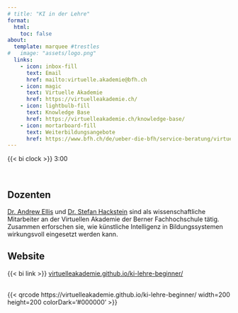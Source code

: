 ```yaml
---
# title: "KI in der Lehre"
format:
  html:
    toc: false
about:
  template: marquee #trestles
#   image: "assets/logo.png"
  links:
    - icon: inbox-fill
      text: Email
      href: mailto:virtuelle.akademie@bfh.ch
    - icon: magic
      text: Virtuelle Akademie
      href: https://virtuelleakademie.ch/
    - icon: lightbulb-fill
      text: Knowledge Base
      href: https://virtuelleakademie.ch/knowledge-base/
    - icon: mortarboard-fill
      text: Weiterbildungsangebote
      href: https://www.bfh.ch/de/ueber-die-bfh/service-beratung/virtuelle-akademie/
---
```




{{< bi clock >}} 3:00 


<br>

## Dozenten

<!-- [Dr. Andrew Ellis](mailto:andrew.ellis@bfh.ch) ist Kognitionspsychologe und Wissenschaftlicher Mitarbeiter an der [Virtuellen Akademie](https://virtuelleakademie.ch/) der Berner Fachhochschule. 

[Dr. Stefan Hackstein](mailto:stefan.hackstein@bfh.ch), Physiker und Datenwissenschaftler, ist Wissenschaftlicher Mitarbeiter an der Virtuellen Akademie der Berner Fachhochschule. -->
[Dr. Andrew Ellis](mailto:andrew.ellis@bfh.ch) und [Dr. Stefan Hackstein](mailto:stefan.hackstein@bfh.ch) sind als wissenschaftliche Mitarbeiter an der Virtuellen Akademie der Berner Fachhochschule tätig.
Zusammen erforschen sie, wie künstliche Intelligenz in Bildungssystemen wirkungsvoll eingesetzt werden kann.

## Website

{{< bi link >}} [virtuelleakademie.github.io/ki-lehre-beginner/](https://virtuelleakademie.github.io/ki-lehre-beginner/)

<br>
<!-- ## QR Code -->
{{< qrcode https://virtuelleakademie.github.io/ki-lehre-beginner/ width=200 height=200 colorDark='#000000' >}}




